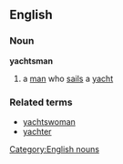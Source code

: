 ==English==
===Noun===
'''yachtsman'''
#a [[man]] who [[sail]]s a [[yacht]]
===Related terms===
*[[yachtswoman]]
*[[yachter]]
[[Category:English nouns]]